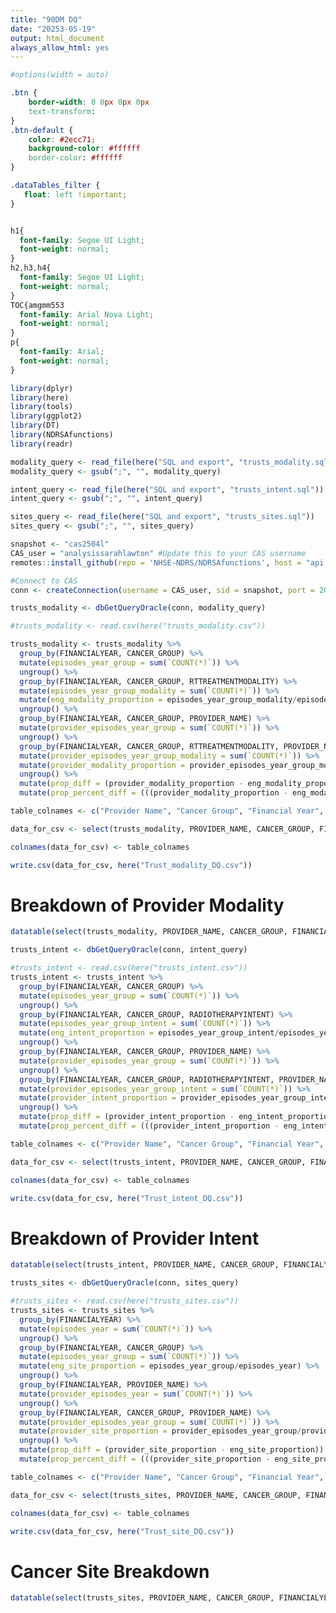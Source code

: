 ---
title: "90DM DQ"
date: "20253-05-19"
output: html_document
always_allow_html: yes
---

<style type="text/css">
.main-container {
  max-width: 90% !important;
  margin: auto;
}
</style>

```{r set-options, echo=FALSE, cache=FALSE}
#options(width = auto)
```

```{css, echo=FALSE}
.btn {
    border-width: 0 0px 0px 0px
    text-transform: 
}
.btn-default {
    color: #2ecc71;
    background-color: #ffffff
    border-color: #ffffff
}

.dataTables_filter {
   float: left !important;
}


h1{
  font-family: Segoe UI Light;
  font-weight: normal;
}
h2,h3,h4{
  font-family: Segoe UI Light;
  font-weight: normal;
}
TOC{amgmm553
  font-family: Arial Nova Light;
  font-weight: normal;
}
p{
  font-family: Arial;
  font-weight: normal;
} 

```

```{r setup, include=FALSE}
library(dplyr)
library(here)
library(tools)
library(ggplot2)
library(DT)
library(NDRSAfunctions)
library(readr)
```




```{r, get SQL files}
modality_query <- read_file(here("SQL and export", "trusts_modality.sql"))
modality_query <- gsub(";", "", modality_query)

intent_query <- read_file(here("SQL and export", "trusts_intent.sql"))
intent_query <- gsub(";", "", intent_query)

sites_query <- read_file(here("SQL and export", "trusts_sites.sql"))
sites_query <- gsub(";", "", sites_query)

```
```{r}

snapshot <- "cas2504l"
CAS_user = "analysissarahlawton" #Update this to your CAS username
remotes::install_github(repo = 'NHSE-NDRS/NDRSAfunctions', host = "api.github.com", upgrade = "always", auth_token = Sys.getenv("GH_token"), ref = "HEAD", build_opts=c("--no-lock"), build = FALSE)

#Connect to CAS
conn <- createConnection(username = CAS_user, sid = snapshot, port = 2006)

```
```{r}
trusts_modality <- dbGetQueryOracle(conn, modality_query)
```

```{r, include = FALSE}

#trusts_modality <- read.csv(here("trusts_modality.csv"))

trusts_modality <- trusts_modality %>%
  group_by(FINANCIALYEAR, CANCER_GROUP) %>%
  mutate(episodes_year_group = sum(`COUNT(*)`)) %>%
  ungroup() %>%
  group_by(FINANCIALYEAR, CANCER_GROUP, RTTREATMENTMODALITY) %>%
  mutate(episodes_year_group_modality = sum(`COUNT(*)`)) %>%
  mutate(eng_modality_proportion = episodes_year_group_modality/episodes_year_group) %>%
  ungroup() %>%
  group_by(FINANCIALYEAR, CANCER_GROUP, PROVIDER_NAME) %>%
  mutate(provider_episodes_year_group = sum(`COUNT(*)`)) %>%
  ungroup() %>%
  group_by(FINANCIALYEAR, CANCER_GROUP, RTTREATMENTMODALITY, PROVIDER_NAME) %>%
  mutate(provider_episodes_year_group_modality = sum(`COUNT(*)`)) %>%
  mutate(provider_modality_proportion = provider_episodes_year_group_modality/provider_episodes_year_group) %>%
  ungroup() %>%
  mutate(prop_diff = (provider_modality_proportion - eng_modality_proportion)) %>%
  mutate(prop_percent_diff = (((provider_modality_proportion - eng_modality_proportion)/eng_modality_proportion)*100.00))


```

```{r, include=FALSE}
table_colnames <- c("Provider Name", "Cancer Group", "Financial Year", "RT Modality", "Number of Provider Episodes (Modality)", "Total Number of Provider Episodes", "England Episodes (Modality)", "Total England Episodes", "Provider Modality Proportion", "England Modality Proportion", "Percent difference between Proportions")

data_for_csv <- select(trusts_modality, PROVIDER_NAME, CANCER_GROUP, FINANCIALYEAR, RTTREATMENTMODALITY, provider_episodes_year_group_modality, provider_episodes_year_group, episodes_year_group_modality, episodes_year_group, provider_modality_proportion, eng_modality_proportion, prop_percent_diff)

colnames(data_for_csv) <- table_colnames

write.csv(data_for_csv, here("Trust_modality_DQ.csv"))
```

# Breakdown of Provider Modality

```{r, echo=FALSE}
datatable(select(trusts_modality, PROVIDER_NAME, CANCER_GROUP, FINANCIALYEAR, RTTREATMENTMODALITY, provider_episodes_year_group_modality, provider_episodes_year_group, episodes_year_group_modality, episodes_year_group, provider_modality_proportion, eng_modality_proportion, prop_percent_diff), colnames = table_colnames, options = list(scrollY=500, scrollX=TRUE, paging=FALSE))
```

```{r}
trusts_intent <- dbGetQueryOracle(conn, intent_query)
```

```{r, include = FALSE}
#trusts_intent <- read.csv(here("trusts_intent.csv"))
trusts_intent <- trusts_intent %>%
  group_by(FINANCIALYEAR, CANCER_GROUP) %>%
  mutate(episodes_year_group = sum(`COUNT(*)`)) %>%
  ungroup() %>%
  group_by(FINANCIALYEAR, CANCER_GROUP, RADIOTHERAPYINTENT) %>%
  mutate(episodes_year_group_intent = sum(`COUNT(*)`)) %>%
  mutate(eng_intent_proportion = episodes_year_group_intent/episodes_year_group) %>%
  ungroup() %>%
  group_by(FINANCIALYEAR, CANCER_GROUP, PROVIDER_NAME) %>%
  mutate(provider_episodes_year_group = sum(`COUNT(*)`)) %>%
  ungroup() %>%
  group_by(FINANCIALYEAR, CANCER_GROUP, RADIOTHERAPYINTENT, PROVIDER_NAME) %>%
  mutate(provider_episodes_year_group_intent = sum(`COUNT(*)`)) %>%
  mutate(provider_intent_proportion = provider_episodes_year_group_intent/provider_episodes_year_group) %>%
  ungroup() %>%
  mutate(prop_diff = (provider_intent_proportion - eng_intent_proportion)) %>%
  mutate(prop_percent_diff = (((provider_intent_proportion - eng_intent_proportion)/eng_intent_proportion)*100.00))


```

```{r, include=FALSE}
table_colnames <- c("Provider Name", "Cancer Group", "Financial Year", "RT Intent", "Number of Provider Episodes (Intent)", "Total Number of Provider Episodes", "England Episodes (Intent)", "Total England Episodes", "Provider Intent Proportion", "England Intent Proportion", "Percent difference between Proportions")

data_for_csv <- select(trusts_intent, PROVIDER_NAME, CANCER_GROUP, FINANCIALYEAR, RADIOTHERAPYINTENT, provider_episodes_year_group_intent, provider_episodes_year_group, episodes_year_group_intent, episodes_year_group, provider_intent_proportion, eng_intent_proportion, prop_percent_diff)

colnames(data_for_csv) <- table_colnames

write.csv(data_for_csv, here("Trust_intent_DQ.csv"))
```


# Breakdown of Provider Intent

```{r, echo=FALSE}


datatable(select(trusts_intent, PROVIDER_NAME, CANCER_GROUP, FINANCIALYEAR, RADIOTHERAPYINTENT, provider_episodes_year_group_intent, provider_episodes_year_group, episodes_year_group_intent, episodes_year_group, provider_intent_proportion, eng_intent_proportion, prop_percent_diff), colnames = table_colnames, options = list(scrollY=500, scrollX=TRUE, paging=FALSE))


```

```{r}
trusts_sites <- dbGetQueryOracle(conn, sites_query)
```

```{r, include = FALSE}
#trusts_sites <- read.csv(here("trusts_sites.csv"))
trusts_sites <- trusts_sites %>%
  group_by(FINANCIALYEAR) %>%
  mutate(episodes_year = sum(`COUNT(*)`)) %>%
  ungroup() %>%
  group_by(FINANCIALYEAR, CANCER_GROUP) %>%
  mutate(episodes_year_group = sum(`COUNT(*)`)) %>%
  mutate(eng_site_proportion = episodes_year_group/episodes_year) %>%
  ungroup() %>%
  group_by(FINANCIALYEAR, PROVIDER_NAME) %>%
  mutate(provider_episodes_year = sum(`COUNT(*)`)) %>%
  ungroup() %>%
  group_by(FINANCIALYEAR, CANCER_GROUP, PROVIDER_NAME) %>%
  mutate(provider_episodes_year_group = sum(`COUNT(*)`)) %>%
  mutate(provider_site_proportion = provider_episodes_year_group/provider_episodes_year) %>%
  ungroup() %>%
  mutate(prop_diff = (provider_site_proportion - eng_site_proportion)) %>%
  mutate(prop_percent_diff = (((provider_site_proportion - eng_site_proportion)/eng_site_proportion)*100.00))


```

```{r, include = FALSE}
table_colnames <- c("Provider Name", "Cancer Group", "Financial Year", "Number of Provider Episodes (Site)", "Total Number of Provider Episodes", "England Episodes (Site)", "Total England Episodes", "Provider Site Proportion", "England Site Proportion", "Percent difference between Proportions")

data_for_csv <- select(trusts_sites, PROVIDER_NAME, CANCER_GROUP, FINANCIALYEAR, provider_episodes_year_group, provider_episodes_year, episodes_year_group, episodes_year, provider_site_proportion, eng_site_proportion, prop_percent_diff)

colnames(data_for_csv) <- table_colnames

write.csv(data_for_csv, here("Trust_site_DQ.csv"))
```

# Cancer Site Breakdown

```{r, echo=FALSE}
datatable(select(trusts_sites, PROVIDER_NAME, CANCER_GROUP, FINANCIALYEAR, provider_episodes_year_group, provider_episodes_year, episodes_year_group, episodes_year, provider_site_proportion, eng_site_proportion, prop_percent_diff), colnames = table_colnames, options = list(scrollY=500, scrollX=TRUE, paging=FALSE))


```

